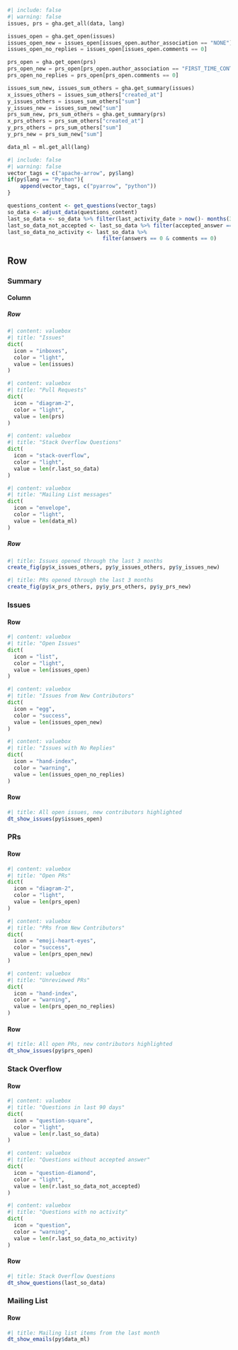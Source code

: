 ```python
#| include: false
#| warning: false
issues, prs = gha.get_all(data, lang)

issues_open = gha.get_open(issues)
issues_open_new = issues_open[issues_open.author_association == "NONE"]
issues_open_no_replies = issues_open[issues_open.comments == 0]

prs_open = gha.get_open(prs)
prs_open_new = prs_open[prs_open.author_association == "FIRST_TIME_CONTRIBUTOR"]
prs_open_no_replies = prs_open[prs_open.comments == 0]

issues_sum_new, issues_sum_others = gha.get_summary(issues)
x_issues_others = issues_sum_others["created_at"]
y_issues_others = issues_sum_others["sum"]
y_issues_new = issues_sum_new["sum"]
prs_sum_new, prs_sum_others = gha.get_summary(prs)
x_prs_others = prs_sum_others["created_at"]
y_prs_others = prs_sum_others["sum"]
y_prs_new = prs_sum_new["sum"]

data_ml = ml.get_all(lang)
```

```r
#| include: false
#| warning: false
vector_tags = c("apache-arrow", py$lang)
if(py$lang == "Python"){
    append(vector_tags, c("pyarrow", "python"))
}

questions_content <- get_questions(vector_tags)
so_data <- adjust_data(questions_content)
last_so_data <- so_data %>% filter(last_activity_date > now()- months(3))
last_so_data_not_accepted <- last_so_data %>% filter(accepted_answer == FALSE)
last_so_data_no_activity <- last_so_data %>%
                              filter(answers == 0 & comments == 0)
```

## Row {.tabset}

### Summary 

#### Column 

##### Row {height=20%}

```python
#| content: valuebox
#| title: "Issues"
dict(
  icon = "inboxes",
  color = "light",
  value = len(issues)
)
```

```python
#| content: valuebox
#| title: "Pull Requests"
dict(
  icon = "diagram-2",
  color = "light",
  value = len(prs)
)
```

```python
#| content: valuebox
#| title: "Stack Overflow Questions"
dict(
  icon = "stack-overflow",
  color = "light",
  value = len(r.last_so_data)
)
```

```python
#| content: valuebox
#| title: "Mailing List messages"
dict(
  icon = "envelope",
  color = "light",
  value = len(data_ml)
)
```

##### Row {height=80%}

```r
#| title: Issues opened through the last 3 months
create_fig(py$x_issues_others, py$y_issues_others, py$y_issues_new)
```

```r
#| title: PRs opened through the last 3 months
create_fig(py$x_prs_others, py$y_prs_others, py$y_prs_new)
```

### Issues

#### Row

```python
#| content: valuebox
#| title: "Open Issues"
dict(
  icon = "list",
  color = "light",
  value = len(issues_open)
)
```

```python
#| content: valuebox
#| title: "Issues from New Contributors"
dict(
  icon = "egg",
  color = "success",
  value = len(issues_open_new)
)
```

```python
#| content: valuebox
#| title: "Issues with No Replies"
dict(
  icon = "hand-index",
  color = "warning",
  value = len(issues_open_no_replies)
)
```

#### Row 
```r
#| title: All open issues, new contributors highlighted
dt_show_issues(py$issues_open)
```

### PRs

#### Row

```python
#| content: valuebox
#| title: "Open PRs"
dict(
  icon = "diagram-2",
  color = "light",
  value = len(prs_open)
)
```

```python
#| content: valuebox
#| title: "PRs from New Contributors"
dict(
  icon = "emoji-heart-eyes",
  color = "success",
  value = len(prs_open_new)
)
```

```python
#| content: valuebox
#| title: "Unreviewed PRs"
dict(
  icon = "hand-index",
  color = "warning",
  value = len(prs_open_no_replies)
)
```

#### Row 

```r
#| title: All open PRs, new contributors highlighted
dt_show_issues(py$prs_open)
```

### Stack Overflow

#### Row

```python
#| content: valuebox
#| title: "Questions in last 90 days"
dict(
  icon = "question-square",
  color = "light",
  value = len(r.last_so_data)
)
```

```python
#| content: valuebox
#| title: "Questions without accepted answer"
dict(
  icon = "question-diamond",
  color = "light",
  value = len(r.last_so_data_not_accepted)
)
```

```python
#| content: valuebox
#| title: "Questions with no activity"
dict(
  icon = "question",
  color = "warning",
  value = len(r.last_so_data_no_activity)
)
```

#### Row 

```r
#| title: Stack Overflow Questions
dt_show_questions(last_so_data)
```

### Mailing List

#### Row 

```r
#| title: Mailing list items from the last month
dt_show_emails(py$data_ml)
```
